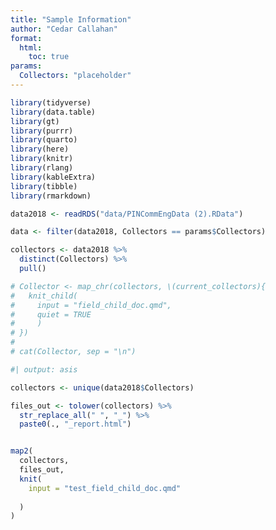 ```yaml
---
title: "Sample Information"
author: "Cedar Callahan"
format:
  html:
    toc: true
params:
  Collectors: "placeholder"
---
```


```r
library(tidyverse)
library(data.table)
library(gt)
library(purrr)
library(quarto)
library(here)
library(knitr)
library(rlang)
library(kableExtra)
library(tibble)
library(rmarkdown)

data2018 <- readRDS("data/PINCommEngData (2).RData")

data <- filter(data2018, Collectors == params$Collectors)
```

```r
collectors <- data2018 %>%
  distinct(Collectors) %>%
  pull()
```

```r
# Collector <- map_chr(collectors, \(current_collectors){
#   knit_child(
#     input = "field_child_doc.qmd",
#     quiet = TRUE
#     )
# })
# 
# cat(Collector, sep = "\n")
```

```r
#| output: asis

collectors <- unique(data2018$Collectors)

files_out <- tolower(collectors) %>% 
  str_replace_all(" ", "_") %>% 
  paste0(., "_report.html")


map2(
  collectors, 
  files_out,
  knit(
    input = "test_field_child_doc.qmd" 
    
  )
)
```



